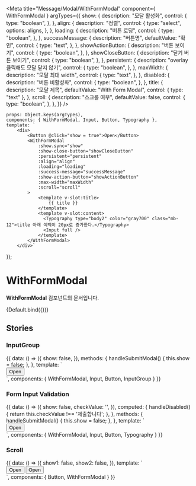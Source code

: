 
<Meta
    title="Message/Modal/WithFormModal"
    component={ WithFormModal }
    argTypes={{
        show: {
            description: "모달 활성화",
            control: {
                type: "boolean",
            },
        },
        align: {
            description: "정렬",
            control: {
                type: "select",
                options: aligns,
            },
        },
        loading: {
            description: "버튼 로딩",
            control: {
                type: "boolean",
            },
        },
        successMessage: {
            description: "버튼명",
            defaultValue: "확인",
            control: {
                type: "text",
            },
        },
        showActionButton: {
            description: "버튼 보이기",
            control: {
                type: "boolean",
            },
        },
        showCloseButton: {
            description: "닫기 버튼 보이기",
            control: {
                type: "boolean",
            },
        },
        persistent: {
            description: "overlay 클릭해도 모달 닫지 않기",
            control: {
                type: "boolean",
            },
        },
        maxWidth: {
            description: "모달 최대 width",
            control: {
                type: "text",
            },
        },
        disabled: {
            description: "버튼 비활성화",
            control: {
                type: "boolean",
            },
        },
        title: {
            description: "모달 제목",
            defaultValue: "With Form Modal",
            control: {
                type: "text"
            },
        },
        scroll: {
            description: "스크롤 여부",
            defaultValue: false,
            control: {
                type: "boolean",
            },
        },
    }}
/>

    props: Object.keys(argTypes),
    components: { WithFormModal, Input, Button, Typography },
    template: `
        <div>
            <Button @click="show = true">Open</Button>
            <WithFormModal
                :show.sync="show"
                :show-close-button="showCloseButton"
                :persistent="persistent"
                :align="align"
                :loading="loading"
                :success-message="successMessage"
                :show-action-button="showActionButton"
                :max-width="maxWidth"
                :scroll="scroll"
            >
                <template v-slot:title>
                    {{ title }}
                </template>
                <template v-slot:content>
                  <Typography type="body2" color="gray700" class="mb-12">title 아래 여백이 20px로 증가한다.</Typography>
                  <Input full />
                </template>
            </WithFormModal>
        </div>`
});

# WithFormModal

**WithFormModal** 컴포넌트의 문서입니다.

<Story name="Default" height="100px">
    {Default.bind({})}
</Story>

<ArgsTable story="Default" />

## Stories
### InputGroup
<Canvas>
    <Story name="InputGroup" height="100px">
        {{
            data: () => ({
                show: false,
            }),
            methods: {
                handleSubmitModal() {
                    this.show = false;
                },
            },
            template: `
                <div>
                    <Button @click="show = true">Open</Button>
                    <WithFormModal
                        :show.sync="show"
                        :show-close-button="true"
                        :persistent="false"
                        align="center"
                        :success-callback="handleSubmitModal"
                    >
                        <template v-slot:title>
                          InputGroup
                        </template>
                        <template v-slot:content>
                            <InputGroup class="mb-12">
                                <span style="width: 100%" class="mr-4">
                                    <Input
                                        type="underlined"
                                        placeholder="쿠폰코드를 입력하세요"
                                        full
                                    />
                                </span>
                                <Button type="outlined" @click="handleSubmitModal">등록하기</Button>
                            </InputGroup>
                            <InputGroup>
                                <span class="mr-4">
                                    <Input
                                        full
                                        placeholder="쿠폰코드를 입력하세요"
                                    />
                                </span>
                                <Button type="outlined" color="gray" @click="handleSubmitModal">등록하기</Button>
                            </InputGroup>
                        </template>
                    </WithFormModal>
                </div>
            `,
            components: {
                WithFormModal, Input, Button, InputGroup
            }
        }}
    </Story>
</Canvas>

### Form Input Validation
<Canvas>
    <Story name="FormInputValidation" height="100px">
        {{
            data: () => ({
                show: false,
                checkValue: '',
            }),
            computed: {
                handleDisabled() {
                    return this.checkValue !== '제출합니다';
                },
            },
            methods: {
                handleSubmitModal() {
                    this.show = false;
                },
            },
            template: `
                <div>
                    <Button @click="show = true">Open</Button>
                    <WithFormModal
                        :show.sync="show"
                        :show-close-button="true"
                        :persistent="false"
                        align="center"
                        :disabled="handleDisabled"
                        :success-callback="handleSubmitModal"
                        :show-action-button="true"
                    >
                        <template v-slot:title>
                          과제 제출 확인
                        </template>
                        <template v-slot:content>
                            <Typography type="body2" color="gray700" align="center" class="mb-8">
                                한 번 제출된 과제는 수정할 수 없으니 제출 전 다시 한번 확인해주세요 :)
                            </Typography>
                            <Typography type="body2" color="gray700" align="center" class="mb-8">
                                제출을 원한다면 아래 문구를 작성하세요.
                            </Typography>
                            <div style="display: flex; flex-direction: row; align-items: center; justify-content: space-between">
                                <Input :value.sync="checkValue" full placeholder="제출합니다" align="center" class="mr-4" />
                            </div>
                        </template>
                    </WithFormModal>
                </div>
            `,
            components: {
                WithFormModal, Input, Button, Typography
            }
        }}
    </Story>
</Canvas>

### Scroll
<Canvas>
    <Story name="Scroll" height="100px">
        {{
            data: () => ({
                show1: false,
                show2: false,
            }),
            template: `
                <div>
                    <Button @click="show1 = true">Open</Button>
                    <WithFormModal :show.sync="show1" align="left" scroll>
                        <template v-slot:title>
                            모달 제목
                        </template>
                        <template v-slot:content>
                            Lorem ipsum dolor sit amet, consectetur adipiscing elit. Praesent non sollicitudin lacus. Morbi lacinia
                            tortor id purus varius, sit amet sodales erat consequat. Integer ultrices mauris vehicula eros lacinia,
                            at vulputate nibh euismod. Fusce at convallis nisl. Curabitur dui quam, rutrum quis semper vitae,
                            dapibus nec lorem. Sed maximus imperdiet urna. Suspendisse porta commodo nisl, at viverra sapien.
                            Praesent in felis enim. Sed mollis enim vel velit dapibus, eget consequat dolor convallis. Vivamus sit
                            amet ornare ex. Morbi porttitor blandit eros sit amet tincidunt. Vivamus imperdiet molestie lectus ac
                            tristique. Phasellus commodo commodo ligula, sollicitudin auctor erat rhoncus ac. Quisque lectus neque,
                            iaculis nec mauris sed, congue rutrum sem. Fusce cursus, tortor ut placerat auctor, risus arcu porttitor
                            tellus, ac pharetra lacus lectus eu dolor. Sed metus nibh, tincidunt pharetra pulvinar a, venenatis et
                            eros. Cras et libero mauris. Quisque bibendum odio ut ornare interdum. Nunc eu nulla sollicitudin,
                            facilisis dolor vel, placerat nibh. Donec eu ex iaculis, tincidunt turpis et, rhoncus neque. Mauris
                            feugiat urna urna. Donec ac dapibus leo, sit amet porttitor nisi. Mauris felis leo, scelerisque
                            scelerisque lobortis id, egestas tincidunt dui. Vivamus facilisis felis lectus, id tincidunt nisl
                            interdum et. Praesent accumsan congue mauris, non pellentesque enim feugiat vel. Praesent in ullamcorper
                            erat. Etiam mollis sed tellus a mattis. Ut placerat euismod egestas. Mauris blandit nunc eu justo
                            semper, sit amet interdum eros mollis. Quisque vitae massa purus. Phasellus at orci arcu. Aliquam erat
                            volutpat. Mauris bibendum orci nec ex semper, ac aliquam sapien placerat. Mauris cursus egestas justo id
                            elementum. Suspendisse quis cursus massa. Cras fermentum, risus non efficitur condimentum, orci arcu
                            sollicitudin diam, pharetra malesuada libero odio quis risus. Pellentesque in dui sodales, dapibus risus
                            ullamcorper, bibendum diam. Praesent sagittis nibh velit, quis tincidunt lorem viverra nec. Phasellus
                            eget placerat ante. Nulla ac nulla sed erat venenatis commodo. Aliquam id iaculis odio. Maecenas a
                            maximus orci. In hac habitasse platea dictumst. Quisque quis diam tellus. In ac euismod libero. Aliquam
                            semper, massa non dictum porttitor, nisi nulla aliquam risus, ornare iaculis tellus ligula sed nulla. Ut
                            aliquet ligula ac finibus fringilla. Pellentesque pulvinar eros vulputate, bibendum tortor a, imperdiet
                            metus. Ut rhoncus arcu est, nec elementum neque ultrices sit amet. Pellentesque dignissim ligula felis,
                            nec scelerisque elit condimentum vitae. In porta magna eget augue egestas pulvinar. Suspendisse
                            malesuada tellus sed massa pulvinar, sed maximus lorem elementum. Vivamus facilisis libero sit amet
                            lacinia malesuada. Nam varius tortor quis lacus ultrices fermentum.
                        </template>
                    </WithFormModal>
                    <Button @click="show2 = true">Open</Button>
                    <WithFormModal :show.sync="show2" align="left" :show-action-button="true" scroll>
                        <template v-slot:title>
                            모달 제목
                        </template>
                        <template v-slot:content>
                            Lorem ipsum dolor sit amet, consectetur adipiscing elit. Praesent non sollicitudin lacus. Morbi lacinia
                            tortor id purus varius, sit amet sodales erat consequat. Integer ultrices mauris vehicula eros lacinia,
                            at vulputate nibh euismod. Fusce at convallis nisl. Curabitur dui quam, rutrum quis semper vitae,
                            dapibus nec lorem. Sed maximus imperdiet urna. Suspendisse porta commodo nisl, at viverra sapien.
                            Praesent in felis enim. Sed mollis enim vel velit dapibus, eget consequat dolor convallis. Vivamus sit
                            amet ornare ex. Morbi porttitor blandit eros sit amet tincidunt. Vivamus imperdiet molestie lectus ac
                            tristique. Phasellus commodo commodo ligula, sollicitudin auctor erat rhoncus ac. Quisque lectus neque,
                            iaculis nec mauris sed, congue rutrum sem. Fusce cursus, tortor ut placerat auctor, risus arcu porttitor
                            tellus, ac pharetra lacus lectus eu dolor. Sed metus nibh, tincidunt pharetra pulvinar a, venenatis et
                            eros. Cras et libero mauris. Quisque bibendum odio ut ornare interdum. Nunc eu nulla sollicitudin,
                            facilisis dolor vel, placerat nibh. Donec eu ex iaculis, tincidunt turpis et, rhoncus neque. Mauris
                            feugiat urna urna. Donec ac dapibus leo, sit amet porttitor nisi. Mauris felis leo, scelerisque
                            scelerisque lobortis id, egestas tincidunt dui. Vivamus facilisis felis lectus, id tincidunt nisl
                            interdum et. Praesent accumsan congue mauris, non pellentesque enim feugiat vel. Praesent in ullamcorper
                            erat. Etiam mollis sed tellus a mattis. Ut placerat euismod egestas. Mauris blandit nunc eu justo
                            semper, sit amet interdum eros mollis. Quisque vitae massa purus. Phasellus at orci arcu. Aliquam erat
                            volutpat. Mauris bibendum orci nec ex semper, ac aliquam sapien placerat. Mauris cursus egestas justo id
                            elementum. Suspendisse quis cursus massa. Cras fermentum, risus non efficitur condimentum, orci arcu
                            sollicitudin diam, pharetra malesuada libero odio quis risus. Pellentesque in dui sodales, dapibus risus
                            ullamcorper, bibendum diam. Praesent sagittis nibh velit, quis tincidunt lorem viverra nec. Phasellus
                            eget placerat ante. Nulla ac nulla sed erat venenatis commodo. Aliquam id iaculis odio. Maecenas a
                            maximus orci. In hac habitasse platea dictumst. Quisque quis diam tellus. In ac euismod libero. Aliquam
                            semper, massa non dictum porttitor, nisi nulla aliquam risus, ornare iaculis tellus ligula sed nulla. Ut
                            aliquet ligula ac finibus fringilla. Pellentesque pulvinar eros vulputate, bibendum tortor a, imperdiet
                            metus. Ut rhoncus arcu est, nec elementum neque ultrices sit amet. Pellentesque dignissim ligula felis,
                            nec scelerisque elit condimentum vitae. In porta magna eget augue egestas pulvinar. Suspendisse
                            malesuada tellus sed massa pulvinar, sed maximus lorem elementum. Vivamus facilisis libero sit amet
                            lacinia malesuada. Nam varius tortor quis lacus ultrices fermentum.
                        </template>
                    </WithFormModal>
                </div>
            `,
            components: { Button, WithFormModal }
        }}
    </Story>
</Canvas>
